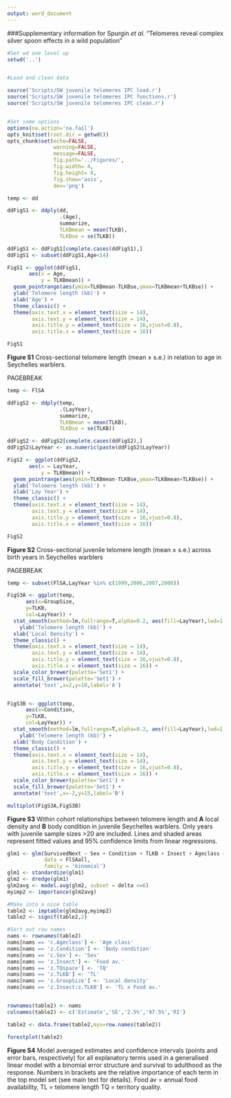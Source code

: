 ```yaml
---
output: word_document
---
```


###Supplementary information for Spurgin *et al.* "Telomeres reveal complex silver spoon effects in a wild population"


```r

#Set wd one level up
setwd('..')


#Load and clean data

source('Scripts/SW juvenile telomeres IPC load.r')
source('Scripts/SW juvenile telomeres IPC functions.r')
source('Scripts/SW juvenile telomeres IPC clean.r')


#Set some options
options(na.action='na.fail')
opts_knit$set(root.dir = getwd())
opts_chunk$set(echo=FALSE,
               warning=FALSE,
               message=FALSE,
               fig.path='../Figures/',
               fig.width= 4,
               fig.height= 8,
               fig.show='asis',
               dev='png')

```





```r


temp <- dd

ddFigS1 <- ddply(dd,
                 .(Age),
                 summarize,
                 TLKBmean = mean(TLKB),
                 TLKBse = se(TLKB))

ddFigS1 <- ddFigS1[complete.cases(ddFigS1),]
ddFigS1 <- subset(ddFigS1,Age<14)

FigS1 <- ggplot(ddFigS1,
       aes(x = Age,
           y = TLKBmean)) +
  geom_pointrange(aes(ymin=TLKBmean-TLKBse,ymax=TLKBmean+TLKBse)) +
  ylab('Telomere length (kb)') + 
  xlab('Age') + 
  theme_classic() +
  theme(axis.text.x = element_text(size = 14), 
        axis.text.y = element_text(size = 14), 
        axis.title.y = element_text(size = 16,vjust=0.8),
        axis.title.x = element_text(size = 16))

FigS1

```


**Figure S1** Cross-sectional telomere length (mean $\pm$ s.e.) in relation to age in Seychelles warblers.

PAGEBREAK




















```r


temp <- FlSA

ddFigS2 <- ddply(temp,
                 .(LayYear),
                 summarize,
                 TLKBmean = mean(TLKB),
                 TLKBse = se(TLKB))

ddFigS2 <- ddFigS2[complete.cases(ddFigS2),]
ddFigS2$LayYear <- as.numeric(paste(ddFigS2$LayYear))

FigS2 <- ggplot(ddFigS2,
       aes(x = LayYear,
           y = TLKBmean)) +
  geom_pointrange(aes(ymin=TLKBmean-TLKBse,ymax=TLKBmean+TLKBse)) +
  ylab('Telomere length (kb)') + 
  xlab('Lay Year') + 
  theme_classic() +
  theme(axis.text.x = element_text(size = 14), 
        axis.text.y = element_text(size = 14), 
        axis.title.y = element_text(size = 16,vjust=0.8),
        axis.title.x = element_text(size = 16))

FigS2

```


**Figure S2** Cross-sectional juvenile telomere length (mean $\pm$ s.e.) across birth years in Seychelles warblers

PAGEBREAK










```r

temp <- subset(FlSA,LayYear %in% c(1999,2006,2007,2000))

FigS3A <- ggplot(temp,
      aes(x=GroupSize,
      y=TLKB,
      col=LayYear)) +
  stat_smooth(method=lm,fullrange=T,alpha=0.2, aes(fill=LayYear),lwd=1.2) + 
    ylab('Telomere length (kb)') + 
  xlab('Local Density') + 
  theme_classic() +
  theme(axis.text.x = element_text(size = 14), 
        axis.text.y = element_text(size = 14), 
        axis.title.y = element_text(size = 16,vjust=0.8),
        axis.title.x = element_text(size = 16)) +
  scale_color_brewer(palette='Set1') + 
  scale_fill_brewer(palette='Set1') +
  annotate('text',x=2,y=10,label='A')


FigS3B <- ggplot(temp,
      aes(x=Condition,
      y=TLKB,
      col=LayYear)) +
  stat_smooth(method=lm,fullrange=T,alpha=0.2, aes(fill=LayYear),lwd=1.2) + 
    ylab('Telomere length (kb)') + 
  xlab('Body Condition') + 
  theme_classic() +
  theme(axis.text.x = element_text(size = 14), 
        axis.text.y = element_text(size = 14), 
        axis.title.y = element_text(size = 16,vjust=0.8),
        axis.title.x = element_text(size = 16)) +
  scale_color_brewer(palette='Set1') + 
  scale_fill_brewer(palette='Set1') +
  annotate('text',x=-2,y=15,label='B')

multiplot(FigS3A,FigS3B)

```

**Figure S3** Within cohort relationships between telomere length and **A** local density and **B** body condition in juvenile Seychelles warblers. Only years with juvenile sample sizes >20 are included. Lines and shaded areas represent fitted values and 95% confidence limits from linear regressions.







```r
glm1 <- glm(SurvivedNext ~ Sex + Condition + TLKB + Insect + Ageclass + TLKB + GroupSize,
            data = FlSAall,
            family = 'binomial')
glm1 <- standardize(glm1)
glm2 <- dredge(glm1)
glm2avg <- model.avg(glm2, subset = delta <=6)
myimp2 <- importance(glm2avg)

#Make into a nice table
table2 <- imptable(glm2avg,myimp2)
table2 <- signif(table2,2)

#Sort out row names
nams <- rownames(table2)
nams[nams == 'c.Ageclass'] <- 'Age class'
nams[nams == 'z.Condition'] <- 'Body condition'
nams[nams == 'c.Sex'] <- 'Sex'
nams[nams == 'z.Insect'] <- 'Food av.'
nams[nams == 'z.TQspace'] <- 'TQ'
nams[nams == 'z.TLKB'] <- 'TL'
nams[nams == 'z.GroupSize'] <- 'Local density'
nams[nams == 'z.Insect:z.TLKB'] <- 'TL x Food av.'


rownames(table2) <- nams
colnames(table2) <- c('Estimate','SE','2.5%','97.5%','RI')

table2 <- data.frame(table2,myx=row.names(table2))

forestplot(table2)

```


**Figure S4** Model averaged estimates and confidence intervals (points and error bars, respectively) for all explanatory terms used in a generalised linear model with a binomial error structure and survival to adulthood as the response. Numbers in brackets are the relative importance of each term in the top model set (see main text for details). Food av = annual food availability, TL = telomere length TQ = territory quality.